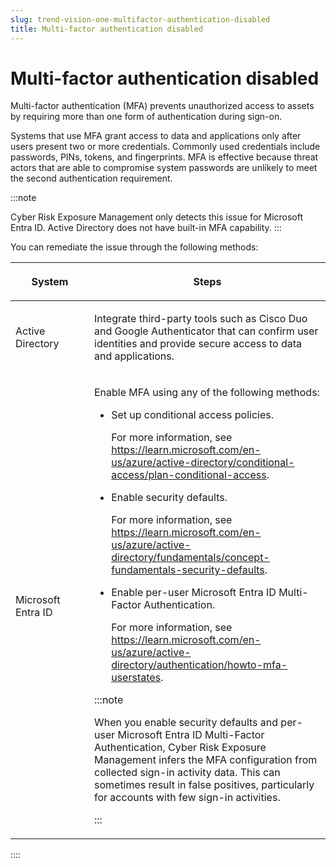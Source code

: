 ```yaml
---
slug: trend-vision-one-multifactor-authentication-disabled
title: Multi-factor authentication disabled
---
```

# Multi-factor authentication disabled

Multi-factor authentication (MFA) prevents unauthorized access to assets by requiring more than one form of authentication during sign-on.

Systems that use MFA grant access to data and applications only after users present two or more credentials. Commonly used credentials include passwords, PINs, tokens, and fingerprints. MFA is effective because threat actors that are able to compromise system passwords are unlikely to meet the second authentication requirement.

:::note

Cyber Risk Exposure Management only detects this issue for Microsoft Entra ID. Active Directory does not have built-in MFA capability.
:::

You can remediate the issue through the following methods:

<table>
<colgroup>
<col style="width: 25%" />
<col style="width: 75%" />
</colgroup>
<thead>
<tr>
<th><p>System</p></th>
<th><p>Steps</p></th>
</tr>
</thead>
<tbody>
<tr>
<td><p>Active Directory</p></td>
<td><p>Integrate third-party tools such as Cisco Duo and Google Authenticator that can confirm user identities and provide secure access to data and applications.</p></td>
</tr>
<tr>
<td><p>Microsoft Entra ID</p></td>
<td><p>Enable MFA using any of the following methods:</p>
<ul>
<li><p>Set up conditional access policies.</p>
<p>For more information, see <a href="https://learn.microsoft.com/en-us/azure/active-directory/conditional-access/plan-conditional-access">https://learn.microsoft.com/en-us/azure/active-directory/conditional-access/plan-conditional-access</a>.</p></li>
<li><p>Enable security defaults.</p>
<p>For more information, see <a href="https://learn.microsoft.com/en-us/azure/active-directory/fundamentals/concept-fundamentals-security-defaults">https://learn.microsoft.com/en-us/azure/active-directory/fundamentals/concept-fundamentals-security-defaults</a>.</p></li>
<li><p>Enable per-user Microsoft Entra ID Multi-Factor Authentication.</p>
<p>For more information, see <a href="https://learn.microsoft.com/en-us/azure/active-directory/authentication/howto-mfa-userstates">https://learn.microsoft.com/en-us/azure/active-directory/authentication/howto-mfa-userstates</a>.</p></li>
</ul>


:::note

<p>When you enable security defaults and per-user Microsoft Entra ID Multi-Factor Authentication, Cyber Risk Exposure Management infers the MFA configuration from collected sign-in activity data. This can sometimes result in false positives, particularly for accounts with few sign-in activities.</p>


:::

</td>
</tr>
</tbody>
</table>
::::
